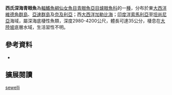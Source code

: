 {{Speciesbox 
| color = pink
| status = NE
| status_system = IUCN3.1
| taxon = Bathytyphlops sewelli 
| authority =  [[Norman|Norman]], 1939
| synonyms = *''Bathymicrops sewelli'',Norman, 1939 
}}

'''西氏深海青眼魚'''為[[輻鰭魚綱|輻鰭魚綱]][[仙女魚目|仙女魚目]][[青眼魚亞目|青眼魚亞目]][[爐眼魚科|爐眼魚科]]的一[[種|種]]，分布於東[[大西洋|大西洋]][[維德角群島|維德角群島]]、[[亞速群島|亞速群島]]及[[奈及利亞|奈及利亞]]；西[[大西洋|大西洋]][[加勒比海|加勒比海]]；[[印度洋|印度洋]][[索馬利亞|索馬利亞]]至[[坦尚尼亞|坦尚尼亞]]海域，屬深海底棲性魚類，深度2980-4200公尺，體長可達35公分，棲息在[[大陸坡|大陸坡]]底層水域，生活習性不明。

==參考資料==
*{{FishBase_species|genus=Bathytyphlops|species=sewelli|year=2016|month=6}}

== 擴展閱讀 == 
{{refbegin}}
{{wikispecies-inline|Bathytyphlops sewelli|西氏深海青眼魚}}
{{refend}}
{{Taxonbar|from=Q2026450}}

[[Category:深海青眼魚屬|sewelli]]